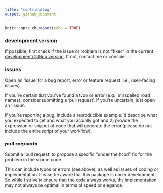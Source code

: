 ```yaml
---
title: "contributing"
output: github_document
---
```


```r
knitr::opts_chunk$set(echo = TRUE)
```

### development version

If possible, first check if the issue or problem is not "fixed" in the current [development/GitHub version](https://github.com/lindbrook/cholera#getting-started). If not, contact me or consider ...

### issues

Open an 'issue' for a bug report, error or feature request (i.e., user-facing issues).

If you're certain that you've found a typo or error (e.g., misspelled road names), consider submitting a 'pull request'. If you're uncertain, just open an 'issue'.

If you're reporting a bug, include a reproducible example: 1) describe what you expected to get and what you actually got and 2) provide the expression or snippet of code that will generate the error (please do not include the entire script of your workflow).

### pull requests

Submit a 'pull request' to propose a specific "under the hood" fix for the problem in the source code.

This can include typos or errors (see above), as well as issues of coding or implementation. Please be aware that this package is under development. So while I strive to ensure that the code always works, the implementation may not always be optimal in terms of speed or elegance.

